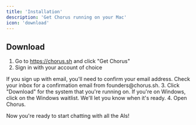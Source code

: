 ```yaml
---
title: 'Installation'
description: 'Get Chorus running on your Mac'
icon: 'download'
---
```


## Download 

1. Go to https://chorus.sh and click "Get Chorus"
2. Sign in with your account of choice
<Note>
  If you sign up with email, you'll need to confirm your email address. Check your inbox for a confirmation email from founders@chorus.sh.
</Note>
3. Click "Download" for the system that you're running on. If you're on Windows, click on the Windows waitlist. We'll let you know when it's ready.
4. Open Chorus.

Now you're ready to start chatting with all the AIs! 
